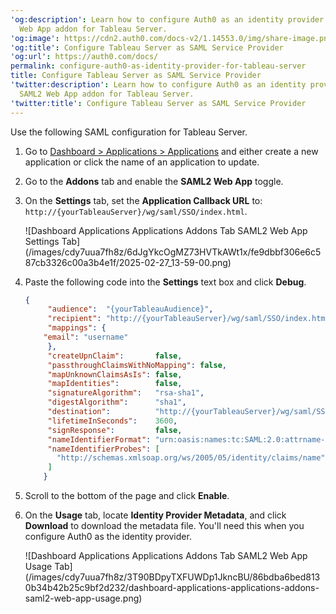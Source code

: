 ---
'og:description': Learn how to configure Auth0 as an identity provider using SAML2
  Web App addon for Tableau Server.
'og:image': https://cdn2.auth0.com/docs-v2/1.14553.0/img/share-image.png
'og:title': Configure Tableau Server as SAML Service Provider
'og:url': https://auth0.com/docs/
permalink: configure-auth0-as-identity-provider-for-tableau-server
title: Configure Tableau Server as SAML Service Provider
'twitter:description': Learn how to configure Auth0 as an identity provider using
  SAML2 Web App addon for Tableau Server.
'twitter:title': Configure Tableau Server as SAML Service Provider
---
Use the following <Tooltip tip="Security Assertion Markup Language (SAML): Standardized protocol allowing two parties to exchange authentication information without a password." cta="View Glossary" href="/docs/glossary?term=SAML">SAML</Tooltip> configuration for Tableau Server.

1. Go to [Dashboard > Applications > Applications](https://manage.auth0.com/#/applications) and either create a new application or click the name of an application to update.
2. Go to the **Addons** tab and enable the **SAML2 Web App** toggle.
3. On the **Settings** tab, set the **Application Callback URL** to: `http://{yourTableauServer}/wg/saml/SSO/index.html`.

   <Frame>![Dashboard Applications Applications Addons Tab SAML2 Web App Settings Tab](/images/cdy7uua7fh8z/6dJgYkcOgMZ73HVTkAWt1x/fe9dbbf306e6c587cb3326c00a3b4e1f/2025-02-27_13-59-00.png)</Frame>
4. Paste the following code into the **Settings** text box and click **Debug**.

   ```json lines
   {
        "audience":  "{yourTableauAudience}",
        "recipient": "http://{yourTableauServer}/wg/saml/SSO/index.html",
        "mappings": {
       "email": "username"
        },
        "createUpnClaim":       false,
        "passthroughClaimsWithNoMapping": false,
        "mapUnknownClaimsAsIs": false,
        "mapIdentities":        false,
        "signatureAlgorithm":   "rsa-sha1",
        "digestAlgorithm":      "sha1",
        "destination":          "http://{yourTableauServer}/wg/saml/SSO/index.html",
        "lifetimeInSeconds":    3600,
        "signResponse":         false,
        "nameIdentifierFormat": "urn:oasis:names:tc:SAML:2.0:attrname-format:basic",
        "nameIdentifierProbes": [
          "http://schemas.xmlsoap.org/ws/2005/05/identity/claims/name"
        ]
       }
   ```


   

   
5. Scroll to the bottom of the page and click **Enable**.
6. On the **Usage** tab, locate **Identity Provider Metadata**, and click **Download** to download the metadata file. You'll need this when you configure Auth0 as the identity provider.

   <Frame>![Dashboard Applications Applications Addons Tab SAML2 Web App Usage Tab](/images/cdy7uua7fh8z/3T90BDpyTXFUWDp1JkncBU/86bdba6bed8130b34b42b25c9bf2d232/dashboard-applications-applications-addons-saml2-web-app-usage.png)</Frame>